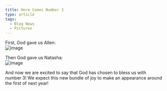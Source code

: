 ```yaml
---
title: Here Comes Number 3
type: article
tags:
  - Blog News
  - Pictures
---
```


First, God gave us Allen:  
![image](/images/uploads/here-comes-number-3-allen.jpg)

Then God gave us Natasha:  
![image](/images/uploads/here-comes-number-3-natasha.jpg)

And now we are excited to say that God has chosen to bless us with number 3! We expect this new bundle of joy to make an appearance around the first of next year!
